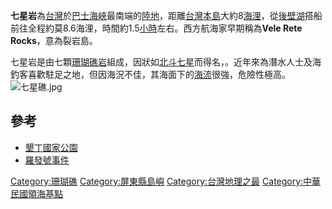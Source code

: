 {{no footnotes|time=2019-07-21T09:50:29+00:00}}
{{refimprove|time=2019-07-21T09:50:29+00:00}}
{{coord|21|45|31.98|N|120|49|28.94|E|display=title}}
{{otheruse|other=其他同名岩石或岩洞|七星岩}}
{{Location map
 |Taiwan
 |label=七星岩
 |lat_deg=21|lat_min=45|lat_sec=31.98
 |lon_deg=120|lon_min=49|lon_sec=28.94
 |position=right
 |width=200
 |float=right
 |caption=七星岩的位置
}}
'''七星岩'''為[[台灣|台灣]]於[[巴士海峽|巴士海峽]]最南端的[[陸地|陸地]]，距離[[台灣本島|台灣本島]]大約8[[海浬|海浬]]，從[[後壁湖|後壁湖]]搭船前往全程約莫8.6海浬，時間約1.5[[小時|小時]]左右。西方航海家早期稱為'''Vele Rete Rocks'''，意為裂岩島。

七星岩是由七顆[[珊瑚礁|珊瑚礁岩]]組成，因狀如[[北斗七星|北斗七星]]而得名，{{citation needed span|退潮時，可看到七個礁岩，漲潮時，只能看到二顆礁岩|date=April 2019}}。近年來為潛水人士及海釣客喜歡駐足之地，但因海況不佳，其海面下的[[洋流|海流]]很強，危險性極高。
[[File:七星礁.jpg|thumb]]

== 參考 ==
*[[墾丁國家公園|墾丁國家公園]]
*[[羅發號事件|羅發號事件]]

{{中華民國島嶼}}
{{台灣地理小作品}}
{{DEFAULTSORT:Qi七}}
[[Category:珊瑚礁|Category:珊瑚礁]]
[[Category:屏東縣島嶼|Category:屏東縣島嶼]]
[[Category:台灣地理之最|Category:台灣地理之最]]
[[Category:中華民國領海基點|Category:中華民國領海基點]]